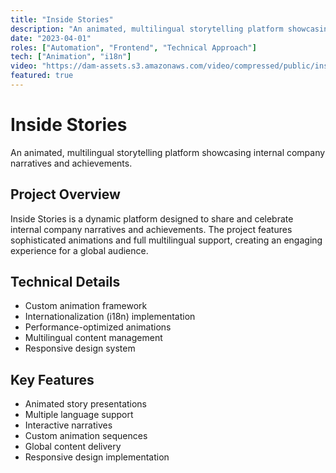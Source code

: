 ```yaml
---
title: "Inside Stories"
description: "An animated, multilingual storytelling platform showcasing internal company narratives and achievements."
date: "2023-04-01"
roles: ["Automation", "Frontend", "Technical Approach"]
tech: ["Animation", "i18n"]
video: "https://dam-assets.s3.amazonaws.com/video/compressed/public/inside-stories-jpn.mp4"
featured: true
---
```


# Inside Stories

An animated, multilingual storytelling platform showcasing internal company narratives and achievements.

## Project Overview

Inside Stories is a dynamic platform designed to share and celebrate internal company narratives and achievements. The project features sophisticated animations and full multilingual support, creating an engaging experience for a global audience.

## Technical Details

- Custom animation framework
- Internationalization (i18n) implementation
- Performance-optimized animations
- Multilingual content management
- Responsive design system

## Key Features

- Animated story presentations
- Multiple language support
- Interactive narratives
- Custom animation sequences
- Global content delivery
- Responsive design implementation
